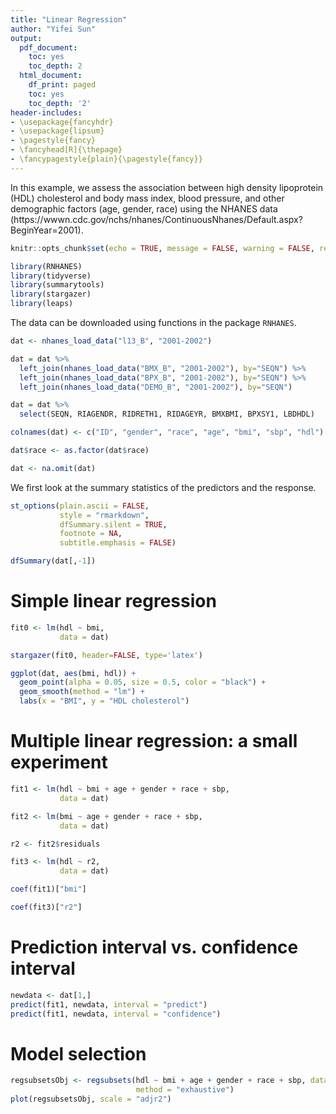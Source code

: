```yaml
---
title: "Linear Regression" 
author: "Yifei Sun"
output:
  pdf_document:
    toc: yes
    toc_depth: 2
  html_document:
    df_print: paged
    toc: yes
    toc_depth: '2'
header-includes:
- \usepackage{fancyhdr}
- \usepackage{lipsum}
- \pagestyle{fancy}
- \fancyhead[R]{\thepage}
- \fancypagestyle{plain}{\pagestyle{fancy}}
--- 
```


\newpage

In this example, we assess the association between high density lipoprotein (HDL) cholesterol and body mass index, blood pressure, and other demographic factors (age, gender, race) using the NHANES data (https://wwwn.cdc.gov/nchs/nhanes/ContinuousNhanes/Default.aspx?BeginYear=2001).
 
```r
knitr::opts_chunk$set(echo = TRUE, message = FALSE, warning = FALSE, results = 'asis')
```


```r
library(RNHANES)
library(tidyverse)
library(summarytools)
library(stargazer)
library(leaps)
```

The data can be downloaded using functions in the package `RNHANES`.

```r
dat <- nhanes_load_data("l13_B", "2001-2002")

dat = dat %>% 
  left_join(nhanes_load_data("BMX_B", "2001-2002"), by="SEQN") %>%
  left_join(nhanes_load_data("BPX_B", "2001-2002"), by="SEQN") %>%
  left_join(nhanes_load_data("DEMO_B", "2001-2002"), by="SEQN")

dat = dat %>% 
  select(SEQN, RIAGENDR, RIDRETH1, RIDAGEYR, BMXBMI, BPXSY1, LBDHDL)

colnames(dat) <- c("ID", "gender", "race", "age", "bmi", "sbp", "hdl")

dat$race <- as.factor(dat$race)

dat <- na.omit(dat)
```

We first look at the summary statistics of the predictors and the response.

```r
st_options(plain.ascii = FALSE,       
           style = "rmarkdown", 
           dfSummary.silent = TRUE,        
           footnote = NA,          
           subtitle.emphasis = FALSE)      

dfSummary(dat[,-1])
```

# Simple linear regression

```r
fit0 <- lm(hdl ~ bmi,
           data = dat)

stargazer(fit0, header=FALSE, type='latex')

ggplot(dat, aes(bmi, hdl)) +
  geom_point(alpha = 0.05, size = 0.5, color = "black") +
  geom_smooth(method = "lm") + 
  labs(x = "BMI", y = "HDL cholesterol")
```


# Multiple linear regression: a small experiment

```r
fit1 <- lm(hdl ~ bmi + age + gender + race + sbp,
           data = dat)

fit2 <- lm(bmi ~ age + gender + race + sbp,
           data = dat)

r2 <- fit2$residuals

fit3 <- lm(hdl ~ r2,
           data = dat)

coef(fit1)["bmi"]

coef(fit3)["r2"]
```

# Prediction interval vs. confidence interval

```r
newdata <- dat[1,]
predict(fit1, newdata, interval = "predict") 
predict(fit1, newdata, interval = "confidence") 
```

# Model selection

```r
regsubsetsObj <- regsubsets(hdl ~ bmi + age + gender + race + sbp, data = dat, 
                            method = "exhaustive") 
plot(regsubsetsObj, scale = "adjr2")
```
